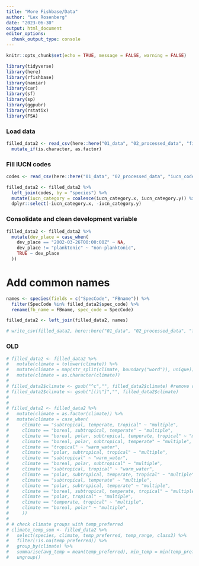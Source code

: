 ```yaml
---
title: "More Fishbase/Data"
author: "Lex Rosenberg"
date: "2023-06-30"
output: html_document
editor_options: 
  chunk_output_type: console
---
```


```r
knitr::opts_chunk$set(echo = TRUE, message = FALSE, warning = FALSE)

library(tidyverse)
library(here)
library(rfishbase)
library(naniar)
library(car)
library(sf)
library(sp)
library(ggpubr)
library(rstatix)
library(FSA)
```

### Load data

```r
filled_data2 <- read_csv(here::here("01_data", "02_processed_data", "filled_data2.csv")) %>%
  mutate_if(is.character, as.factor)
```

### Fill IUCN codes

```r
codes <- read_csv(here::here("01_data", "02_processed_data", "iucn_codes.csv"))

filled_data2 <- filled_data2 %>%
  left_join(codes, by = "species") %>%
  mutate(iucn_category = coalesce(iucn_category.x, iucn_category.y)) %>%
  dplyr::select(-iucn_category.x, -iucn_category.y)
```

### Consolidate and clean development variable

```r
filled_data2 <- filled_data2 %>%
  mutate(dev_place = case_when(
    dev_place == "2002-03-26T00:00:00Z" ~ NA,
    dev_place != "planktonic" ~ "non-planktonic",
    TRUE ~ dev_place
  ))
```

# Add common names

```r
names <- species(fields = c("SpecCode", "FBname")) %>%
  filter(SpecCode %in% filled_data2$spec_code) %>%
  rename(fb_name = FBname, spec_code = SpecCode)

filled_data2 <- left_join(filled_data2, names)
```


```r
# write_csv(filled_data2, here::here("01_data", "02_processed_data", "filled_data2.csv"))
```









### OLD


```r
# filled_data2 <- filled_data2 %>%
#   mutate(climate = tolower(climate)) %>%
#   mutate(climate = map(str_split(climate, boundary("word")), unique)) %>%  #remove repeated words
#   mutate(climate = as.character(climate))
#
# filled_data2$climate <- gsub("^c","", filled_data2$climate) #remove c("")
# filled_data2$climate <- gsub("[()\"]","", filled_data2$climate)
#
#
# filled_data2 <- filled_data2 %>%
#   mutate(climate = as.factor(climate)) %>%
#   mutate(climate = case_when(
#     climate == "subtropical, temperate, tropical" ~ "multiple",
#     climate == "boreal, subtropical, temperate" ~ "multiple",
#     climate == "boreal, polar, subtropical, temperate, tropical" ~ "multiple",
#     climate == "boreal, polar, subtropical, temperate" ~ "multiple",
#     climate == "tropical" ~ "warm_water",
#     climate == "polar, subtropical, tropical" ~ "multiple",
#     climate == "subtropical" ~ "warm_water",
#     climate == "boreal, polar, subtropical" ~ "multiple",
#     climate == "subtropical, tropical" ~ "warm_water",
#     climate == "polar, subtropical, temperate, tropical" ~ "multiple",
#     climate == "subtropical, temperate" ~ "multiple",
#     climate == "polar, subtropical, temperate" ~ "multiple",
#     climate == "boreal, subtropical, temperate, tropical" ~ "multiple",
#     climate == "polar, tropical" ~ "multiple",
#     climate == "temperate, tropical" ~ "multiple",
#     climate == "boreal, polar" ~ "multiple",
#     ))
#
# # check climate groups with temp_preferred
# climate_temp_sum <- filled_data2 %>%
#   select(species, climate, temp_preferred, temp_range, class2) %>%
#   filter(!is.na(temp_preferred)) %>%
#   group_by(climate) %>%
#   summarise(avg_temp = mean(temp_preferred), min_temp = min(temp_preferred), max_temp = max(temp_preferred)) %>%
#   ungroup()
```
